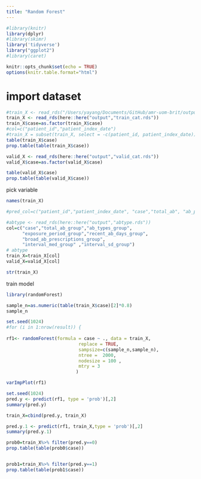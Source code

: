 ```yaml
---
title: "Random Forest"
---
```


```r
#library(knitr)
library(dplyr)
#library(skimr)
library('tidyverse')
library("ggplot2")
#library(caret)

knitr::opts_chunk$set(echo = TRUE)
options(knitr.table.format="html")

```

# import dataset
```r

#train_X <- read_rds("/Users/yayang/Documents/GitHub/amr-uom-brit/output/train_X.rds")
train_X <- read_rds(here::here("output","train_cat.rds"))
train_X$case=as.factor(train_X$case)
#col=c("patient_id","patient_index_date")
#train_X = subset(train_X, select = -c(patient_id, patient_index_date))
table(train_X$case)
prop.table(table(train_X$case))

valid_X <- read_rds(here::here("output","valid_cat.rds"))
valid_X$case=as.factor(valid_X$case)

table(valid_X$case)
prop.table(table(valid_X$case))

```


pick variable
```r
names(train_X)

#pred_col=c("patient_id","patient_index_date", "case","total_ab", "ab_prescriptions","ab_types","prescribe_times","exposure_period","recent_ab_days", "broad_prop" ,"broad_ab_prescriptions","interval_mean","interval_sd","interval_CV","length_mean", "length_sd", "length_CV","prescribe_time_0","prescribe_time_1","prescribe_time_2","prescribe_time_3",col,"AB_1_type","AB_6wk_type" ,"interval_med" ,"length_med" ,"ab_6w_binary" , "AB_6wk")

#abtype <- read_rds(here::here("output","abtype.rds"))
col=c("case","total_ab_group","ab_types_group",
      "exposure_period_group","recent_ab_days_group",
      "broad_ab_prescriptions_group",
      "interval_med_group" ,"interval_sd_group")
# abtype
train_X=train_X[col]
valid_X=valid_X[col]

str(train_X)
```


train model
```r
library(randomForest)

sample_n=as.numeric(table(train_X$case)[2]*0.8)
sample_n

set.seed(1024)
#for (i in 1:nrow(result)) {
  
rf1<- randomForest(formula = case ~ ., data = train_X, 
                           replace = TRUE,
                           sampsize=c(sample_n,sample_n),
                           ntree =  2000,
                           nodesize = 100 ,
                           mtry = 3
                          )

varImpPlot(rf1)
```



```r

set.seed(1024)
pred.y <- predict(rf1, type = 'prob')[,2]
summary(pred.y)

train_X=cbind(pred.y, train_X)

pred.y.1 <- predict(rf1, train_X,type = 'prob')[,2]
summary(pred.y.1)
```


```r
prob0=train_X%>% filter(pred.y==0)
prop.table(table(prob0$case))


prob1=train_X%>% filter(pred.y==1)
prop.table(table(prob1$case))
```

